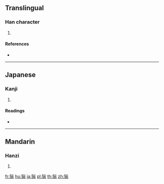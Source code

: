 {{character info/new}}
==Translingual==

===Han character===
{{Han char|rn=94|rad=犬|as=09|sn=12|four=|canj=KHUMB}}

# {{defn|Han|sort=犬09}}

====References====
* {{Han ref|kx=0715.050|dkj=20540|dj=1127.060|hdz=21358.050|uh=732F|ud=29487}}

----

==Japanese==

===Kanji===
{{ja-kanji|grade=|rs=犬09}}

# {{defn|lang=ja|sort=犬09}}

====Readings====
* {{ja-readings|on=[[たん]] (tan)|kun=[[いのしし]] (inoshishi)|nanori=}}

----

==Mandarin==

===Hanzi===
{{cmn-hanzi|pin=[[tuān]] ([[tuan1]])|wg=t'uan<sup>1</sup>}}

# {{defn|lang=cmn|sort=犬09}}

[[fr:猯]]
[[hu:猯]]
[[ja:猯]]
[[pl:猯]]
[[th:猯]]
[[zh:猯]]